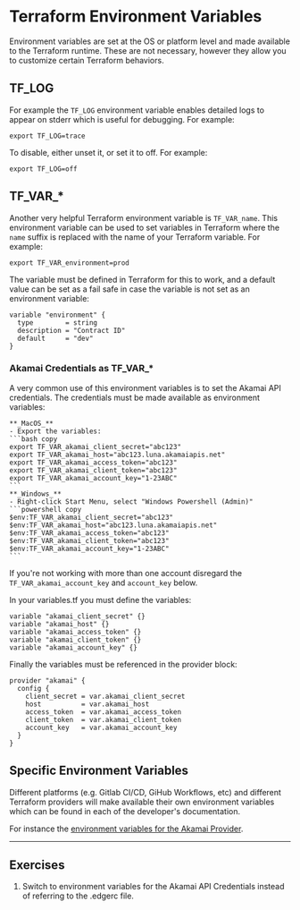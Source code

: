 # Terraform Environment Variables

Environment variables are set at the OS or platform level and made available to the Terraform runtime. These are not necessary, however they allow you to customize certain Terraform behaviors. 

## TF_LOG
For example the `TF_LOG` environment variable enables detailed logs to appear on stderr which is useful for debugging. For example:
```shell copy
export TF_LOG=trace
```
To disable, either unset it, or set it to off. For example:
```shell copy
export TF_LOG=off
```

## TF_VAR_*
Another very helpful Terraform environment variable is `TF_VAR_name`. This environment variable can be used to set variables in Terraform where the `name` suffix is replaced with the name of your Terraform variable. For example:
```shell copy
export TF_VAR_environment=prod
```
The variable must be defined in Terraform for this to work, and a default value can be set as a fail safe in case the variable is not set as an environment variable: 
```hcl filename="variables.tf" copy {1,4}
variable "environment" {
  type        = string
  description = "Contract ID"
  default     = "dev"
}
```
### Akamai Credentials as TF_VAR_*
A very common use of this environment variables is to set the Akamai API credentials. The credentials must be made available as environment variables:

    **_MacOS_**
    - Export the variables:
    ```bash copy
    export TF_VAR_akamai_client_secret="abc123"
    export TF_VAR_akamai_host="abc123.luna.akamaiapis.net"
    export TF_VAR_akamai_access_token="abc123"
    export TF_VAR_akamai_client_token="abc123"
    export TF_VAR_akamai_account_key="1-23ABC"
    ```
    **_Windows_**
    - Right-click Start Menu, select "Windows Powershell (Admin)"
    ```powershell copy
    $env:TF_VAR_akamai_client_secret="abc123"
    $env:TF_VAR_akamai_host="abc123.luna.akamaiapis.net"
    $env:TF_VAR_akamai_access_token="abc123"
    $env:TF_VAR_akamai_client_token="abc123"
    $env:TF_VAR_akamai_account_key="1-23ABC"
    ```
If you're not working with more than one account disregard the `TF_VAR_akamai_account_key` and `account_key` below.

In your variables.tf you must define the variables:
```hcl filename="variables.tf" copy
variable "akamai_client_secret" {}
variable "akamai_host" {}
variable "akamai_access_token" {}
variable "akamai_client_token" {}
variable "akamai_account_key" {}
```

Finally the variables must be referenced in the provider block:
```hcl filename="providers.tf" copy
provider "akamai" {
  config {
    client_secret = var.akamai_client_secret
    host          = var.akamai_host
    access_token  = var.akamai_access_token
    client_token  = var.akamai_client_token
    account_key   = var.akamai_account_key
  }
}
```

## Specific Environment Variables
Different platforms (e.g. Gitlab CI/CD, GiHub Workflows, etc) and different Terraform providers will make available their own environment variables which can be found in each of the developer's documentation. 

For instance the [environment variables for the Akamai Provider](https://techdocs.akamai.com/terraform/docs/environment-variables). 

---

## Exercises

1. Switch to environment variables for the Akamai API Credentials instead of referring to the .edgerc file. 